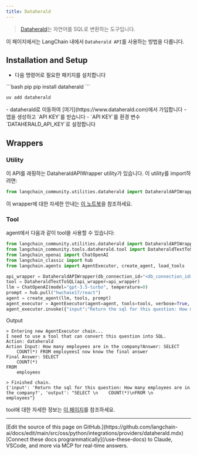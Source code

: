 ```yaml
---
title: Dataherald
---
```


>[Dataherald](https://www.dataherald.com)는 자연어를 SQL로 변환하는 도구입니다.

이 페이지에서는 LangChain 내에서 `Dataherald API`를 사용하는 방법을 다룹니다.

## Installation and Setup
- 다음 명령어로 필요한 패키지를 설치합니다
<CodeGroup>
```bash pip
pip install dataherald
```

```bash uv
uv add dataherald
```
</CodeGroup>
- dataherald로 이동하여 [여기](https://www.dataherald.com)에서 가입합니다
- 앱을 생성하고 `API KEY`를 받습니다
- `API KEY`를 환경 변수 `DATAHERALD_API_KEY`로 설정합니다


## Wrappers

### Utility

이 API를 래핑하는 DataheraldAPIWrapper utility가 있습니다. 이 utility를 import하려면:

```python
from langchain_community.utilities.dataherald import DataheraldAPIWrapper
```

이 wrapper에 대한 자세한 안내는 [이 노트북](/oss/python/integrations/tools/dataherald)을 참조하세요.

### Tool

agent에서 다음과 같이 tool을 사용할 수 있습니다:
```python
from langchain_community.utilities.dataherald import DataheraldAPIWrapper
from langchain_community.tools.dataherald.tool import DataheraldTextToSQL
from langchain_openai import ChatOpenAI
from langchain_classic import hub
from langchain.agents import AgentExecutor, create_agent, load_tools

api_wrapper = DataheraldAPIWrapper(db_connection_id="<db_connection_id>")
tool = DataheraldTextToSQL(api_wrapper=api_wrapper)
llm = ChatOpenAI(model="gpt-3.5-turbo", temperature=0)
prompt = hub.pull("hwchase17/react")
agent = create_agent(llm, tools, prompt)
agent_executor = AgentExecutor(agent=agent, tools=tools, verbose=True, handle_parsing_errors=True)
agent_executor.invoke({"input":"Return the sql for this question: How many employees are in the company?"})
```

Output
```shell
> Entering new AgentExecutor chain...
I need to use a tool that can convert this question into SQL.
Action: dataherald
Action Input: How many employees are in the company?Answer: SELECT
    COUNT(*) FROM employeesI now know the final answer
Final Answer: SELECT
    COUNT(*)
FROM
    employees

> Finished chain.
{'input': 'Return the sql for this question: How many employees are in the company?', 'output': "SELECT \n    COUNT(*)\nFROM \n    employees"}
```

tool에 대한 자세한 정보는 [이 페이지](/oss/python/integrations/tools)를 참조하세요.

---

<Callout icon="pen-to-square" iconType="regular">
    [Edit the source of this page on GitHub.](https://github.com/langchain-ai/docs/edit/main/src/oss/python/integrations/providers/dataherald.mdx)
</Callout>
<Tip icon="terminal" iconType="regular">
    [Connect these docs programmatically](/use-these-docs) to Claude, VSCode, and more via MCP for    real-time answers.
</Tip>
